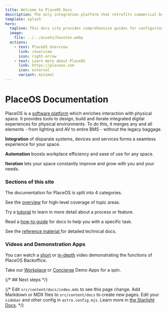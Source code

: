 ```yaml
---
title: Welcome to PlaceOS Docs
description: The only integration platform that retrofits commercial building systems – without ripping anything out.
template: splash
hero:
  tagline: This docs site provides comprehensive guides for configuring and using PlaceOS.
  image:
    file: ../../assets/houston.webp
  actions:
    - text: PlaceOS Overview
      link: /overview
      icon: right-arrow
    - text: Learn more about PlaceOS
      link: https://placeos.com
      icon: external
      variant: minimal
---
```



# PlaceOS Documentation

PlaceOS is a [software platform](https://placeos.com) which enriches interaction with physical space. It provides tools to design, build and iterate integrated digital experiences for physical environments. To do this, it merges any and all elements - from lighting and AV to entire BMS - without the legacy baggage.

**Integration** of disparate systems, devices and services forms a seamless experience for your space.

**Automation** boosts workplace efficiency and ease of use for any space.

**Iteration** lets your space constantly improve and grow with you and your needs.

### Sections of this site <a href="sections" id="sections"></a>

The documentation for PlaceOS is split into 4 categories.

See the [overview](overview) for high-level coverage of topic areas.

Try a [tutorial](tutorials) to learn in more detail about a process or feature.

Read a [how-to guide](how-to) for docs to help you with a specific task.

See the [reference material ](reference)for detailed technical docs.

### Videos and Demonstration Apps

You can watch a [short](https://placeos.wistia.com/medias/bnz61a0wfw) or [in-depth](https://placeos.wistia.com/medias/vyn0rsm5vi) video demonstrating the functions of PlaceOS Backoffice.

Take our [Workplace](https://templates.demo.place.tech/workplace/#/) or [Concierge](https://templates.demo.place.tech/concierge/#/) Demo Apps for a spin.


{/* ## Next steps */}

{/* <CardGrid stagger>
	<Card title="Update content" icon="pencil">
		Edit `src/content/docs/index.mdx` to see this page change.
	</Card>
	<Card title="Add new content" icon="add-document">
		Add Markdown or MDX files to `src/content/docs` to create new pages.
	</Card>
	<Card title="Learn about our API" icon="setting">
		Edit your `sidebar` and other config in `astro.config.mjs`.
	</Card>
	<Card title="Read the docs" icon="open-book">
		Learn more in [the Starlight Docs](https://starlight.astro.build/).
	</Card>
</CardGrid> */}
